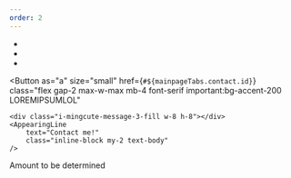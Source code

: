 ```yaml
---
order: 2
---
```


<AppearingLine
    as="h3"
    class="text-subtitle-1 solid-text-shadow text-center md:text-left"
		animatedOnView
    text="Freelance"
/>

- <AppearingLine text="Developing websites"/>
- <AppearingLine text="Design of websites"/>
- <AppearingLine text="CV / Business Card / Poster making"/>

<Button
	as="a"
	size="small"
	href={`#${mainpageTabs.contact.id}`}
	class="flex gap-2 max-w-max mb-4 font-serif important:bg-accent-200 LOREMIPSUMLOL"
>
	<div class="i-mingcute-message-3-fill w-8 h-8"></div>
	<AppearingLine
		text="Contact me!"
		class="inline-block my-2 text-body"
	/>
</Button>
<Chip
	class="bg-blue-400 solid-shadow w-fit not-prose grayscale-30 LOREMIPSUMLOL"
	color="black"
>
	Amount to be determined
</Chip>